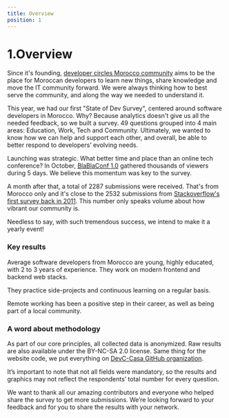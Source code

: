 ```yaml
---
title: Overview
position: 1
---
```


# 1.Overview

Since it's founding, [developer circles Morocco community](https://www.facebook.com/groups/DevC.Casablanca) aims to be the place for Moroccan developers to learn new things, share knowledge and move the IT community forward. We were always thinking how to best serve the community, and along the way we needed to understand it.

This year, we had our first "State of Dev Survey", centered around software developers in Morocco. Why? Because analytics doesn't give us all the needed feedback, so we built a survey. 49 questions grouped into 4 main areas: Education, Work, Tech and Community. Ultimately, we wanted to know how we can help and support each other, and overall, be able to better respond to developers’ evolving needs.

Launching was strategic. What better time and place than an online tech conference? In October, [BlaBlaConf 1.0](https://blablaconf.com/) gathered thousands of viewers during 5 days. We believe this momentum was key to the survey.

A month after that, a total of 2287 submissions were received. That's from Morocco only and it's close to the 2532 submissions from [Stackoverflow's first survey back in 2011](https://stackoverflow.blog/2011/01/11/survey-says/]). This number only speaks volume about how vibrant our community is.

Needless to say, with such tremendous success, we intend to make it a yearly event!

### Key results

Average software developers from Morocco are young, highly educated, with 2 to 3 years of experience. They work on modern frontend and backend web stacks.

They practice side-projects and continuous learning on a regular basis.

Remote working has been a positive step in their career, as well as being part of a local community.

### A word about methodology

As part of our core principles, all collected data is anonymized. Raw results are also available under the BY-NC-SA 2.0 license. Same thing for the website code, we put everything on [DevC-Casa GitHub organization](https://github.com/DevC-Casa/stateofdev.ma).

It’s important to note that not all fields were mandatory, so the results and graphics may not reflect the respondents’ total number for every question.

We want to thank all our amazing contributors and everyone who helped share the survey to get more submissions. We’re looking forward to your feedback and for you to share the results with your network.

